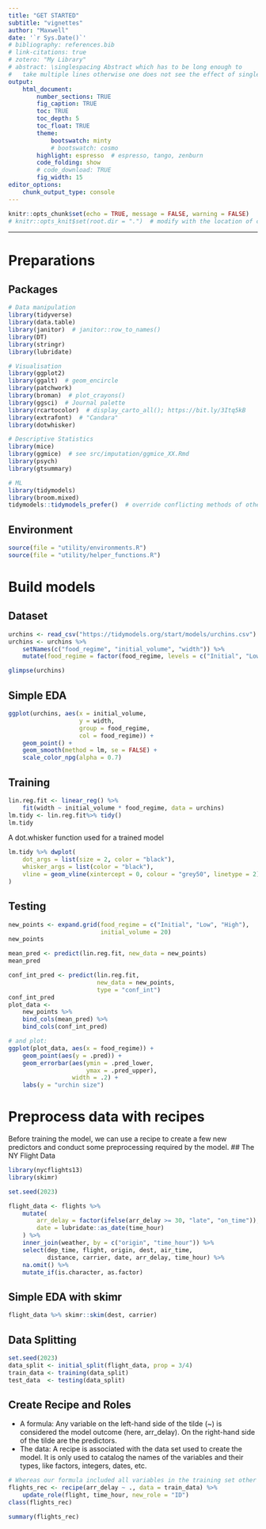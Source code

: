 ```yaml
---
title: "GET STARTED"
subtitle: "vignettes"
author: "Maxwell"
date: '`r Sys.Date()`'
# bibliography: references.bib
# link-citations: true
# zotero: "My Library"
# abstract: \singlespacing Abstract which has to be long enough to 
#   take multiple lines otherwise one does not see the effect of single-spacing.
output: 
    html_document:
        number_sections: TRUE
        fig_caption: TRUE
        toc: TRUE
        toc_depth: 5
        toc_float: TRUE
        theme:
            bootswatch: minty
            # bootswatch: cosmo
        highlight: espresso  # espresso, tango, zenburn
        code_folding: show
        # code_download: TRUE
        fig_width: 15
editor_options: 
    chunk_output_type: console
---
```


```r
knitr::opts_chunk$set(echo = TRUE, message = FALSE, warning = FALSE)
# knitr::opts_knit$set(root.dir = ".")  # modify with the location of code
```

----

# Preparations {.tabset .tabset-fade .tabset-pills}

## Packages

```r
# Data manipulation
library(tidyverse)
library(data.table)
library(janitor)  # janitor::row_to_names()
library(DT)
library(stringr)
library(lubridate)

# Visualisation
library(ggplot2)
library(ggalt)  # geom_encircle
library(patchwork)
library(broman)  # plot_crayons()
library(ggsci)  # Journal palette
library(rcartocolor)  # display_carto_all(); https://bit.ly/3Itq5kB
library(extrafont)  # "Candara"
library(dotwhisker)

# Descriptive Statistics
library(mice)
library(ggmice)  # see src/imputation/ggmice_XX.Rmd
library(psych)
library(gtsummary)

# ML
library(tidymodels)
library(broom.mixed)
tidymodels::tidymodels_prefer()  # override conflicting methods of other pkgs
```

## Environment

```r
source(file = "utility/environments.R")
source(file = "utility/helper_functions.R")
```

# Build models {.tabset .tabset-fade .tabset-pills}
## Dataset
```r
urchins <- read_csv("https://tidymodels.org/start/models/urchins.csv") 
urchins <- urchins %>% 
    setNames(c("food_regime", "initial_volume", "width")) %>%
    mutate(food_regime = factor(food_regime, levels = c("Initial", "Low", "High")))

glimpse(urchins)
```

## Simple EDA
```r
ggplot(urchins, aes(x = initial_volume, 
                    y = width, 
                    group = food_regime, 
                    col = food_regime)) + 
    geom_point() + 
    geom_smooth(method = lm, se = FALSE) + 
    scale_color_npg(alpha = 0.7)
```


## Training
```r
lin.reg.fit <- linear_reg() %>% 
    fit(width ~ initial_volume * food_regime, data = urchins)
lm.tidy <- lin.reg.fit%>% tidy()
lm.tidy
```

A dot.whisker function used for a trained model
```r
lm.tidy %>% dwplot(
    dot_args = list(size = 2, color = "black"), 
    whisker_args = list(color = "black"), 
    vline = geom_vline(xintercept = 0, colour = "grey50", linetype = 2)
)
```

## Testing
```r
new_points <- expand.grid(food_regime = c("Initial", "Low", "High"), 
                          initial_volume = 20)
new_points
```
```r
mean_pred <- predict(lin.reg.fit, new_data = new_points)
mean_pred

conf_int_pred <- predict(lin.reg.fit, 
                         new_data = new_points, 
                         type = "conf_int")
conf_int_pred
plot_data <- 
    new_points %>% 
    bind_cols(mean_pred) %>% 
    bind_cols(conf_int_pred)

# and plot:
ggplot(plot_data, aes(x = food_regime)) + 
    geom_point(aes(y = .pred)) + 
    geom_errorbar(aes(ymin = .pred_lower, 
                      ymax = .pred_upper), 
                  width = .2) + 
    labs(y = "urchin size")
```


# Preprocess data with recipes {.tabset .tabset-fade .tabset-pills}
Before training the model, we can use a recipe to create a few new predictors and conduct some preprocessing required by the model.
## The NY Flight Data
```r
library(nycflights13)
library(skimr)

set.seed(2023)

flight_data <- flights %>% 
    mutate(
        arr_delay = factor(ifelse(arr_delay >= 30, "late", "on_time")), 
        date = lubridate::as_date(time_hour)
    ) %>% 
    inner_join(weather, by = c("origin", "time_hour")) %>% 
    select(dep_time, flight, origin, dest, air_time, 
           distance, carrier, date, arr_delay, time_hour) %>% 
    na.omit() %>% 
    mutate_if(is.character, as.factor)
```

## Simple EDA with skimr
```r
flight_data %>% skimr::skim(dest, carrier)
```

## Data Splitting
```r
set.seed(2023)
data_split <- initial_split(flight_data, prop = 3/4)
train_data <- training(data_split)
test_data  <- testing(data_split)
```

## Create Recipe and Roles
- A formula: Any variable on the left-hand side of the tilde (~) is considered the model outcome (here, arr_delay). On the right-hand side of the tilde are the predictors.
- The data: A recipe is associated with the data set used to create the model. It is only used to catalog the names of the variables and their types, like factors, integers, dates, etc.
```r
# Whereas our formula included all variables in the training set other than arr_delay as predictors, "ID" in update_role tells the recipe to keep these two variables but not use them as either outcomes or predictors.
flights_rec <- recipe(arr_delay ~ ., data = train_data) %>% 
    update_role(flight, time_hour, new_role = "ID")
class(flights_rec)
```
```r
summary(flights_rec)
```

